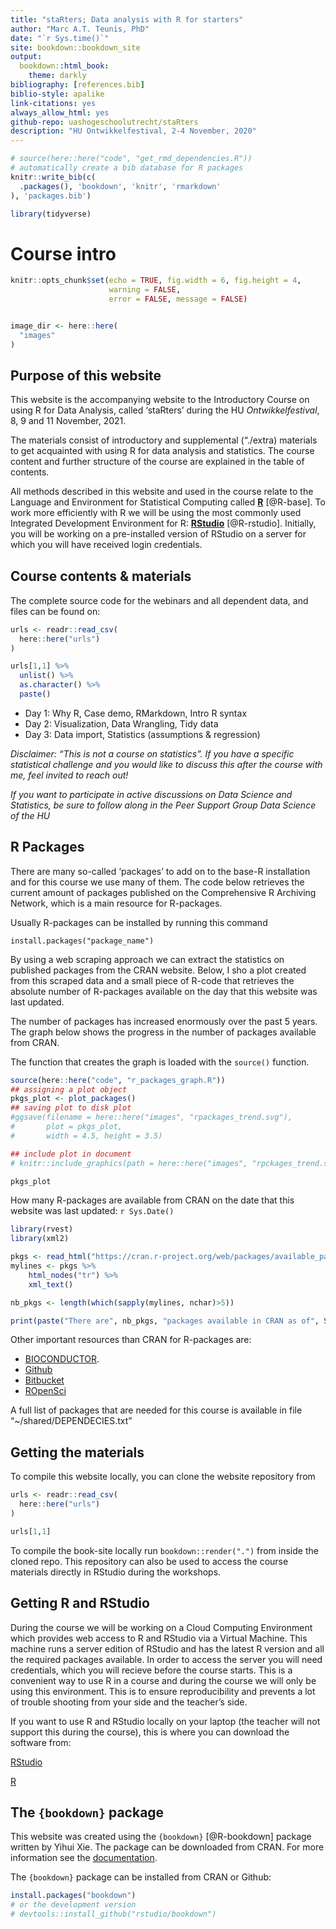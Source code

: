 ```yaml
--- 
title: "staRters; Data analysis with R for starters"
author: "Marc A.T. Teunis, PhD"
date: "`r Sys.time()`"
site: bookdown::bookdown_site
output:
  bookdown::html_book:
    theme: darkly
bibliography: [references.bib]
biblio-style: apalike
link-citations: yes
always_allow_html: yes
github-repo: uashogeschoolutrecht/staRters
description: "HU Ontwikkelfestival, 2-4 November, 2020"
---
```


```r
# source(here::here("code", "get_rmd_dependencies.R"))
# automatically create a bib database for R packages
knitr::write_bib(c(
  .packages(), 'bookdown', 'knitr', 'rmarkdown'
), 'packages.bib')

```

```r
library(tidyverse)
```


# Course intro

```r
knitr::opts_chunk$set(echo = TRUE, fig.width = 6, fig.height = 4,
                      warning = FALSE,
                      error = FALSE, message = FALSE)


image_dir <- here::here(
  "images"
)

```

## Purpose of this website
This website is the accompanying website to the Introductory Course on using R for Data Analysis, called 'staRters' during the HU _Ontwikkelfestival_, 8, 9 and 11 November, 2021.

The materials consist of introductory and supplemental ("./extra) materials to get acquainted with using R for data analysis and statistics. The course content and further structure of the course are explained in the table of contents. 

All methods described in this website and used in the course relate to the Language and Environment for Statistical Computing called [**R**](https://cran.r-project.org/) [@R-base]. To work more efficiently with R we will be using the most commonly used Integrated Development Environment for R: [**RStudio**](https://www.rstudio.com) [@R-rstudio]. Initially, you will be working on a pre-installed version of RStudio on a server for which you will have received login credentials.  

## Course contents & materials

<p style="font-size:18px">The complete source code for the webinars and all dependent data, and files can be found on: 
```r
urls <- readr::read_csv(
  here::here("urls")
)

urls[1,1] %>%
  unlist() %>%
  as.character() %>%
  paste()

```

 - Day 1: Why R, Case demo, RMarkdown, Intro R syntax
 - Day 2: Visualization, Data Wrangling, Tidy data
 - Day 3: Data import, Statistics (assumptions & regression)
 
_Disclaimer: "This is not a course on statistics". If you have a specific statistical challenge and you would like to discuss this after the course with me, feel invited to reach out!_

_If you want to participate in active discussions on Data Science and Statistics, be sure to follow along in the Peer Support Group Data Science of the HU _ 

## R Packages
There are many so-called 'packages' to add on to the base-R installation and for this course we use many of them. The code below retrieves the current amount of packages published on the Comprehensive R Archiving Network, which is a main resource for R-packages. 

Usually R-packages can be installed by running this command
```
install.packages("package_name")
```

By using a web scraping approach we can extract the statistics on published packages from the CRAN website. Below, I sho a plot created from this scraped data and a small piece of R-code that retrieves the absolute number of R-packages available on the day that this website was last updated.   

The number of packages has increased enormously over the past 5 years. The graph below shows the progress in the number of packages available from CRAN.

The function that creates the graph is loaded with the `source()` function.

```r
source(here::here("code", "r_packages_graph.R"))
## assigning a plot object 
pkgs_plot <- plot_packages()
## saving plot to disk plot
#ggsave(filename = here::here("images", "rpackages_trend.svg"), 
#       plot = pkgs_plot,
#       width = 4.5, height = 3.5)

```

```r
## include plot in document
# knitr::include_graphics(path = here::here("images", "rpckages_trend.svg"))

pkgs_plot
```

How many R-packages are available from CRAN on the date that this website was last updated: `r Sys.Date()` 

```r
library(rvest)
library(xml2)

pkgs <- read_html("https://cran.r-project.org/web/packages/available_packages_by_name.html")
mylines <- pkgs %>% 
    html_nodes("tr") %>%
    xml_text()

nb_pkgs <- length(which(sapply(mylines, nchar)>5))

print(paste("There are", nb_pkgs, "packages available in CRAN as of", Sys.Date()))
```

Other important resources than CRAN for R-packages are:

 - [BIOCONDUCTOR](https://www.bioconductor.org/).
 - [Github](https://github.com)
 - [Bitbucket](https://bitbucket.org/)
 - [ROpenSci](https://ropensci.org/packages/)

A full list of packages that are needed for this course is available in file "~/shared/DEPENDECIES.txt" 

## Getting the materials
To compile this website locally, you can clone the website repository from 
```r
urls <- readr::read_csv(
  here::here("urls")
)

urls[1,1]

```

To compile the book-site locally run `bookdown::render(".")` from inside the cloned repo. This repository can also be used to access the course materials directly in RStudio during the workshops.

## Getting R and RStudio
During the course we will be working on a Cloud Computing Environment which provides web access to R and RStudio via a Virtual Machine. This machine runs a server edition of RStudio and has the latest R version and all the required packages available. In order to access the server you will need credentials, which you will recieve before the course starts. This is a convenient way to use R in a course and during the course we will only be using this environment. This is to ensure reproducibility and prevents a lot of trouble shooting from your side and the teacher's side.

If you want to use R and RStudio locally on your laptop (the teacher will not support this during the course), this is where you can download the software from:

[RStudio](https://www.rstudio.com/products/rstudio/download/) 

[R](https://cran.r-project.org/)

## The `{bookdown}` package
This website was created using the `{bookdown}` [@R-bookdown] package written by Yihui Xie. The package can be downloaded from CRAN. For more information see the [documentation](https://bookdown.org/yihui/bookdown/).

The `{bookdown}` package can be installed from CRAN or Github:

```r
install.packages("bookdown")
# or the development version
# devtools::install_github("rstudio/bookdown")
```
